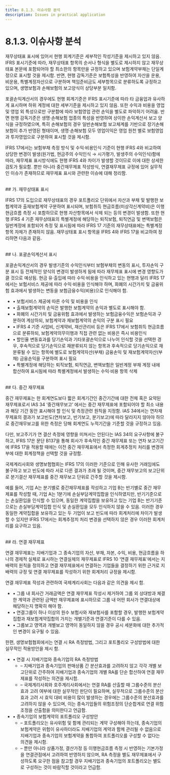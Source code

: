 ```yaml
---
title: 8.1.3. 이슈사항 분석
description: Issues in practical application
---
```


# 8.1.3. 이슈사항 분석

재무상태표 표시에 있어서 현행 회계기준은 세부적인 작성기준을 제시하고 있지 않음.  IFRS 표시기준에 따라, 재무상태표 항목의 순서나 형식을 별도로 제시하지 않고 재무상태표 본문에 포함되어야 할 최소한의 항목만을 규정하고 있으며 보험계약부채는 단일계정으로 표시할 것을 제시함. 반면, 현행 감독기준은 보험특성을 반영하여 자산을 운용, 비운용, 특별계정자산으로 구분하며 책임준비금도 세부항목으로 분류하도록 규정하고 있으며, 생명보험과 손해보험의 보고양식이 상당부분 일치함.

<CenterImg src="/ifrs/표9-4.png" caption="[현행 일반회계 및 감독회계 재무상태표 비교]" width="500" />

포괄손익계산서의 경우에도 현행 회계기준은 IFRS 표시기준에 따라 타 금융업과 유사하게 표시하며 하위 계정에 대한 세부기준을 제시하고 있지 않음. 또한 수익과 비용을 영업 및 영업 외 특성으로만 구분함에 따라 보험영업 관련 손익을 별도로 파악하기 어려움. 반면 현행 감독기준은 생명·손해보험 업종의 특성을 반영하여 상이한 손익계산서 보고 양식을 규정하였으며, 특히 손해보험의 경우 일반손해보험 보고체계를 기반으로 장기손해보험이 추가 반영된 형태이며, 생명·손해보험 모두 영업이익은 영업 원천 별로 보험영업과 투자영업으로 구분하여 표시할 것을 제시함.

<CenterImg src="/ifrs/표9-5.png" caption="[현행 일반회계 및 감독회계 손익계산서 비교]" width="600" />

IFRS 17에서는 보험부채 측정 방식 및 수익·비용인식 기준이 현행 IFRS 4와 비교하여 상당한 변경이 발생(원가법, 현금주의 수익인식 → 시가평가, 발생주의 수익인식)함에 따라, 재무제표 표시방식에도 현행 IFRS 4와 차이가 발생할 것이므로 이에 대한 상세한 검토가 필요함. 뿐만 아니라 중간재무제표 작성방식, 연결재무제표 규정에 있어 실무적인 이슈가 존재하므로 재무제표 표시와 관련한 이슈에 대해 정리함.

<br/>
## 가. 재무상태표 표시

IFRS 17의 도입으로 재무상태표의 경우 포트폴리오 단위에서 자산과 부채 및 발행한 보험계약과 출재보험계약 구분하여 표시되며, 보험취득 현금흐름(미상각신계약비)은 이행현금흐름 측정 시 포함하므로 현행 자산항목에서 삭제 되는 등의 변경이 발생함. 또한 현행 IFRS 4 기준 재무상태표의 특별계정에 해당하는 퇴직보험, 퇴직연금 및 변액보험은 일반계정에 포함되어 측정 및 표시됨에 따라 IFRS 17 기준의 재무상태표에는 특별계정 항목 자체가 존재하지 않음. 재무상태표 표시 항목을 IFRS 4와 IFRS 17을 비교하여 정리하면 다음과 같음.

<CenterImg src="/ifrs/표 변경 8.png" caption="[IFRS 17 기준 재무상태표]" width="600" />

<br/>
## 나. 포괄손익계산서 표시

포괄손익계산서의 경우 발생기준의 수익인식부터 보험부채의 변동의 표시, 투자손익 구분 표시 등 전체적인 양식의 변경이 발생하게 됨에 따라 재무제표 표시에 변경 영향도가 클 것으로 예상됨. 현금 유·출입에 따라 수익·비용을 인식하고 있는 현행과 달리 IFRS 17에서는 보험서비스 제공에 따라 수익·비용을 인식해야 하며, 화폐의 시간가치 및 금융위험 효과에서 발생하는 변동을 보험금융수익(비용)으로 인식해야 함.

<CenterImg src="/ifrs/표9-7.png" caption="[IFRS 17 기준 포괄손익계산서]" width="600"/>

* • 보험서비스 제공에 따른 수익 및 비용을 인식
* • 출재보험계약의 손익은 발행한 보험계약의 손익과 별도로 표시해야 함.
* • 화폐의 시간가치 및 금융위험 효과에서 발생하는 보험금융수익은 보험손익과 구분하여 계상하되, 보험계약과 재보험계약의 손익의 구분 표시 필요
* • IFRS 4 기준 사업비, 신계약비, 재산관리비 등은 IFRS 17에서 보험취득 현금흐름으로 분류하되, 보험계약의무이행과 직접 관련 없는 비용은 즉시 비용인식
* • 할인율 변동효과를 당기손익과 기타포괄손익으로 나누어 인식할 것을 선택한 경우, 후속적으로 당기손익으로 재분류되지 않는 항목과 후속적으로 당기손익으로 재분류될 수 있는 항목에 별도로 보험계약자산(부채) 금융손익 및 재보험계약자산(부채) 금융손익을 구분하여 표시 필요
* • 특별계정에 해당하는 퇴직보험, 퇴직연금, 변액보험은 일반계정 부채 계정 내에 합산하여 표시됨에 따라 특별계정에서 발생하는 수익·비용 항목 삭제

<br/>
## 다. 중간 재무제표

중간 재무제표는 한 회계연도보다 짧은 회계기간인 중간기간에 대한 전체 혹은 요약된 재무제표로서 IAS 34 ‘중간재무보고’ 에서는 중간 재무제표에 포함되어야 할 최소 내용과 해당 기간 동안 표시해야 할 인식 및 측정관련 원칙을 지정함. IAS 34에서는 연차재무제표의 결과가 보고빈도(연차보고, 반기보고, 분기보고)에 따라 달라지지 않아야 하므로 중간재무보고를 위한 측정은 당해 회계연도 누적기간을 기준할 것을 규정하고 있음.


다만, 보고주기가 연 결산 측정에 영향을 미쳐서는 안된다는 IAS 34의 요구사항에 불구하고, IFRS 17은 문단 B137을 통해 회사가 후속적인 중간 재무제표 또는 연차 보고기간에 IFRS 17을 적용할 때에는 이전 중간 재무제표에서 측정한 회계추정치 처리를 변경여부에 대한 회계정책을 선택할 것을 규정함.


국제계리사회와 생명보험협회는 IFRS 17의 이러한 기준으로 인해 유사한 거래임에도 불구하고 보고 빈도에 따라 서로 다른 결과가 초래 될 것이며, 중간 재무보고의 보고단위로 분기결산 재무제표를 중간 재무보고 단위로 간주할 것을 제시함.


예를 들어, 기업 A는 분기별로 중간재무제표를 작성하고 기업 B는 반기별로 중간 재무제표를 작성할 때, 기업 A는 1분기에 손실부담계약집합을 인식하였지만, 반기기준으로는 손실환입을 인식할 수 있으며, 동일한 계약집합을 보유하고 있는 기업 B는 반기기준으로는 손실부담계약집합 인식 및 손실환입을 모두 인식하지 않을 수 있음. 이러한 경우 동일한 계약집합을 보유하고 있는 두 기업이 보고 빈도에 따라 회계처리에 차이가 발생할 수 있지만 IFRS 17에서는 회계추정치 처리 변경을 선택하지 않은 경우 이러한 회계처리를 요구하고 있음.

<br/>
## 라. 연결 재무제표

연결 재무제표는 지배기업과 그 종속기업의 자산, 부채, 자본, 수익, 비용, 현금흐름을 하나의 경제적 실체로 표시하는 연결실체의 재무제표로 IFRS 10 ‘연결 재무제표’에서는 지배력의 원칙을 정의하고 연결 재무제표에서 연결하는 기업들을 결정하기 위한 근거로 지배력의 규정 및 연결 재무제표를 작성하기 위한 회계처리 규정을 제시함.


연결 재무제표 작성과 관련하여 국제계리사회는 다음과 같은 의견을 제시 함.

* • 그룹 내 회사간 거래금액은 연결 재무제표 작성시 제거하여 그룹 외 상대방과 체결한 계약과 관련된 금액만 재무제표에 표시하므로 그룹 내 어떤 회사가 연결대상에 해당하는지 명확히 해야 함.
* • 연결그룹이 하나 이상의 원수 보험사와 재보험사를 포함할 경우, 발행한 보험계약집합과 재보험계약집합의 가치는 개별기준과 연결기준이 다를 수 있음.
* • 그룹보고 영역과 개별보고 영역이 동일하지 않을 경우 공시 세분화에 대한 추가적인 변경이 요구될 수 있음.


한편, 생명보험협회에서는 연결 시 RA 측정방법, 그리고 포트폴리오 구성방법에 대한 실무적인 적용방안을 제시 함.


* • 연결 시 지배기업와 종속기업의 RA 측정방법
  * – 지배기업과 종속기업의 판매상품 간 분산효과를 고려하지 않고 각각 개별 보고단위로 간주하여 지배기업과 종속기업의 개별 RA를 단순 합산하여 연결 재무제표를 작성하는 의견을 제시함.
  * – 국제계리사회와 호주계리사회에서는 연결 RA를 산출할 때 그룹수준의 분산효과 고려 여부에 대한 실무적인 판단이 필요하며, 실무적으로 그룹수준의 분산효과 고려 시 효익 대비 비용이 많이 발생하는 경우에는 그룹수준의 분산효과를 고려하지 않을 수 있으며, 이는 종속기업들의 위험조정의 단순합계로 연결 위험조정을 산출함을 의미한다고 언급함.
* • 종속기업의 보험계약의 포트폴리오 구성방안
  * – 포트폴리오는 유사위험 및 함께 관리되는 계약 구성해야 하는데, 종속기업의 보험계약은 위험이 유사하더라도 지배기업의 계약과 함께 관리될 수 없음으로 지배기업과 종속기업의 보험계약을 통합하여 포트폴리오를 구성할 수 없다는 의견을 제시함.
  * – 뿐만 아니라 상품가정, 결산가정 등 이행현금흐름 측정 시 반영하는 기본가정을 연결관점에서 고려하여 반영하지 않으며, RA 측정을 별도 재무제표에서 구성하도록 요구한 점을 참고할 경우 지배기업과 종속기업의 포트폴리오는 별도로 구성하는 것이 바람직할 것이라고 언급함.
